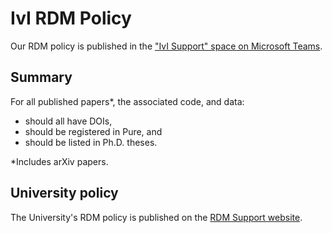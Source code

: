 IvI RDM Policy
===

Our RDM policy is published in the ["IvI Support" space on Microsoft Teams](https://amsuni.sharepoint.com/sites/FNWI_ORG_IvI/Gedeelde%20documenten/Forms/AllItems.aspx?id=/sites/FNWI_ORG_IvI/Gedeelde%20documenten/General/20220303%20IVI%20RDM%20policy%20v2.1.pdf&parent=/sites/FNWI_ORG_IvI/Gedeelde%20documenten/General).

Summary​
---

For all published papers*, the associated code, and data:​

- should all have DOIs,​
- should be registered in Pure, and​
- should be listed in Ph.D. theses.​

*Includes arXiv papers.​

University policy
---

The University's RDM policy is published on the [RDM Support website](https://rdm.uva.nl/en/planning/uva-policy/uva-and-auas-policy.html).
